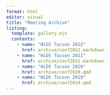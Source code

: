 ```yaml
---
format: html
editor: visual
title: "Meeting Archive"
listing: 
  template: gallery.ejs
  contents:
    - name: "WiDS Tucson 2022"
      href: archive/conf2022.markdown
    - name: "WiDS Tucson 2021"
      href: archive/conf2021.markdown
    - name: "WiDS Tucson 2020"
      href: archive/conf2020.qmd
    - name: "WiDS Tucson 2019"
      href: archive/conf2019.qmd
---
```

